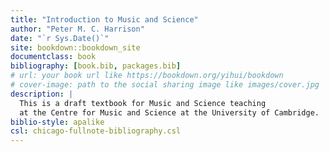 ```yaml
--- 
title: "Introduction to Music and Science"
author: "Peter M. C. Harrison"
date: "`r Sys.Date()`"
site: bookdown::bookdown_site
documentclass: book
bibliography: [book.bib, packages.bib]
# url: your book url like https://bookdown.org/yihui/bookdown
# cover-image: path to the social sharing image like images/cover.jpg
description: |
  This is a draft textbook for Music and Science teaching 
  at the Centre for Music and Science at the University of Cambridge.
biblio-style: apalike
csl: chicago-fullnote-bibliography.csl
---
```

